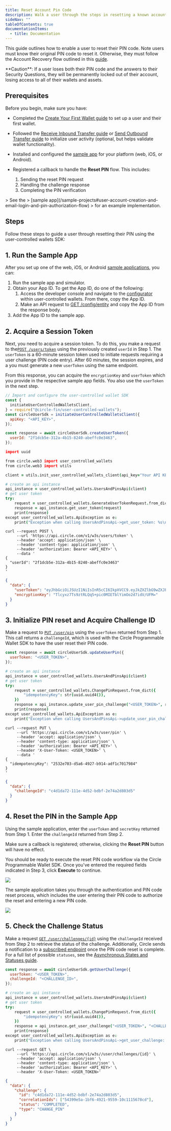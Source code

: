 ```yaml
---
title: Reset Account Pin Code
description: Walk a user through the steps in resetting a known account PIN code.
sideNav: ""
tableOfContents: true
documentationItems:
  - title: Documentation
---
```


This guide outlines how to enable a user to reset their PIN code. Note users
must know their original PIN code to reset it. Otherwise, they must follow the
Account Recovery flow outlined in this
[guide](/wallets/user-controlled/recover-account).

<Warning>
  **Caution**: If a user loses both their PIN code and the answers to their
  Security Questions, they will be permanently locked out of their account,
  losing access to all of their wallets and assets.
</Warning>

## Prerequisites

Before you begin, make sure you have:

- Completed the
  [Create Your First Wallet guide](/wallets/user-controlled/react-native-sdk-ui-customization-api)
  to set up a user and their first wallet.
- Followed the
  [Receive Inbound Transfer guide](/wallets/user-controlled/receive-inbound-transfer)
  or
  [Send Outbound Transfer guide](/wallets/user-controlled/send-outbound-transfer)
  to initialize user activity (optional, but helps validate wallet
  functionality).
- Installed and configured the
  [sample app](/sample-projects#user-account-creation-and-email-login-and-pin-authorization-flow)
  for your platform (web, iOS, or Android).
- Registered a callback to handle the **Reset PIN** flow. This includes:

  1. Sending the reset PIN request
  2. Handling the challenge response
  3. Completing the PIN verification

<Note>
  > See the
  > [sample app](/sample-projects#user-account-creation-and-email-login-and-pin-authorization-flow)
  > for an example implementation.
</Note>

## Steps

Follow these steps to guide a user through resetting their PIN using the
user-controlled wallets SDK:

## 1. Run the Sample App

After you set up one of the web, iOS, or Android
[sample applications](/sample-projects#user-account-creation-and-email-login-and-pin-authorization-flow),
you can:

1. Run the sample app and simulator.
2. Obtain your App ID. To get the App ID, do one of the following:
   1. Access the developer console and navigate to the
      [configurator](https://console.circle.com/wallets/user/configurator)
      within user-controlled wallets. From there, copy the App ID.
   2. Make an API request to
      [GET /config/entity](/api-reference/wallets/programmable-wallets/get-entity-config)
      and copy the App ID from the response body.
3. Add the App ID to the sample app.

## 2. Acquire a Session Token

Next, you need to acquire a session token. To do this, you make a request to
the[`POST /users/token`](/api-reference/wallets/user-controlled-wallets/get-user-token)
using the previously created `userId` in Step 1. The `userToken` is a 60-minute
session token used to initiate requests requiring a user challenge (PIN code
entry). After 60 minutes, the session expires, and a you must generate a new
`userToken` using the same endpoint.

From this response, you can acquire the `encryptionKey` and `userToken` which
you provide in the respective sample app fields. You also use the `userToken` in
the next step.

<CodeGroup>

```javascript Node.js SDK
// Import and configure the user-controlled wallet SDK
const {
  initiateUserControlledWalletsClient,
} = require("@circle-fin/user-controlled-wallets");
const circleUserSdk = initiateUserControlledWalletsClient({
  apiKey: "<API_KEY>",
});

const response = await circleUserSdk.createUserToken({
  userId: "2f1dcb5e-312a-4b15-8240-abeffc0e3463",
});
```

```coffeescript Python SDK
import uuid

from circle.web3 import user_controlled_wallets
from circle.web3 import utils

client = utils.init_user_controlled_wallets_client(api_key="Your API KEY")

# create an api instance
api_instance = user_controlled_wallets.UsersAndPinsApi(client)
# get user token
try:
    request = user_controlled_wallets.GenerateUserTokenRequest.from_dict({"userId": "<USER_ID>"})
    response = api_instance.get_user_token(request)
    print(response)
except user_controlled_wallets.ApiException as e:
    print("Exception when calling UsersAndPinsApi->get_user_token: %s\n" % e)
```

```curl Curl
curl --request POST \
     --url 'https://api.circle.com/v1/w3s/users/token' \
     --header 'accept: application/json' \
     --header 'content-type: application/json' \
     --header 'authorization: Bearer <API_KEY>' \
     --data '
{
  "userId": "2f1dcb5e-312a-4b15-8240-abeffc0e3463"
}
'
```

</CodeGroup>

```json Response body
{
  "data": {
    "userToken": "eyJhbGciOiJSUzI1NiIsInR5cCI6IkpXVCC9.eyJkZXZlbG9wZXJFbnRpdHlFbnZpcm9ubWVudCI6IlRFU1QiLCJlbnRpdHlJZCI6IjRlMDdhOGM5LTIxOTAtNDVlNC1hNjc0LWQyMGFkNjg4MWI3YyIsImV4cCI6MTY5MDU1MjcwNywiaWF0IjoxNjkwNTQ5MTA3LCJpbnRlcm5hbFVzZXJJZCI6ImQ2ZjkzODliLWQ5MzUtNWFlYy1iOTVhLWNjNTk1NjA2YWM5NiIsImlzcyI6Imh0dHBzOi8vcHJvZ3JhbW1hYmxlLXdhbGxldC5jaXJjbGUuY29tIiwianRpIjoiMmE0YmJlMzAtZTdkZi00YmM2LThiODMtNTk0NGUyMzE2ODlkIiwic3ViIjoiZXh0X3VzZXJfaWRfOSJ9.dhfByhxZFbJx0XWlzxneadT4RQWdnxLu3FSN9ln65hCDOfavaTL1sc4h-jUR8i4zMmfdURw3FFcQIdSbm-BUg6M7FP_fp-cs9xBbNmRZa31gMd1aKdcajJ9SvlVrfUowYfGXM3VcNF8rtTFtW-gk1-KzU4u10U35XXbbMcW1moxE0Rqx_fKotDgk2VdITuuds5d5TiQzAXECqeCOCtNoDKktMkglltbnLxOaRl2ReZjGt-ctD2V0DbYNO4T_ndPSUDI6qD7dXQRed5uDcezJYoha3Qj3tFGBglEnox2Y6DWTbllqjwmfTGrU8Pr0yz4jQz7suGwmiCzHPxcpYxMzYQ",
    "encryptionKey": "Tlcyxz7Ts9ztRLQq5+pic0MIETblYimOo2d7idV/UFM="
  }
}
```

## 3. Initialize PIN reset and Acquire Challenge ID

Make a request to
[`PUT /user/pin`](/api-reference/wallets/user-controlled-wallets/create-user-pin-challenge)
using the `userToken` returned from Step 1. This call returns a `challengeId`,
which is used with the Circle Programmable Wallet SDK to have the user reset
their PIN code.

<CodeGroup>

```javascript Node.js SDK
const response = await circleUserSdk.updateUserPin({
  userToken: "<USER_TOKEN>",
});
```

```coffeescript Python SDK
# create an api instance
api_instance = user_controlled_wallets.UsersAndPinsApi(client)
# get user token
try:
    request = user_controlled_wallets.ChangePinRequest.from_dict({
        "idempotencyKey": str(uuid.uuid4()),
    })
    response = api_instance.update_user_pin_challenge("<USER_TOKEN>", request)
    print(response)
except user_controlled_wallets.ApiException as e:
    print("Exception when calling UsersAndPinsApi->update_user_pin_challenge: %s\n" % e)
```

```curl Curl
curl --request PUT \
     --url 'https://api.circle.com/v1/w3s/user/pin' \
     --header 'accept: application/json' \
     --header 'content-type: application/json' \
     --header 'authorization: Bearer <API_KEY>' \
     --header 'X-User-Token: <USER_TOKEN>' \
     --data '
{
  "idempotencyKey": "2532e703-d5a6-4927-b914-adf1c7017984"
}
'
```

</CodeGroup>

```json JSON
{
  "data": {
    "challengeId": "c4d1da72-111e-4d52-bdbf-2e74a2d803d5"
  }
}
```

## 4. Reset the PIN in the Sample App

Using the sample application, enter the `userToken` and `secretKey` returned
from Step 1. Enter the `challengeId` returned from Step 2.

<Warning>

Make sure a callback is registered; otherwise, clicking the **Reset PIN** button
will have no effect.

</Warning>

You should be ready to execute the reset PIN code workflow via the Circle
Programmable Wallet SDK. Once you've entered the required fields indicated in
Step 3, click **Execute** to continue.

<Frame>
  <img src="/w3s/images/ucw-rapc-sampleapp01.png" />
</Frame>

The sample application takes you through the authentication and PIN code reset
process, which includes the user entering their PIN code to authorize the reset
and entering a new PIN code.

<Frame>
  <img src="/w3s/images/ucw-rapc-sampleapp02.png" />
</Frame>

## 5. Check the Challenge Status

Make a request
[`GET /user/challenges/{id}`](/api-reference/wallets/user-controlled-wallets/get-user-challenge)
using the `challengeId` received from Step 2 to retrieve the status of the
challenge. Additionally, Circle sends a notification to a
[subscribed endpoint](/wallets/webhook-notifications) once the PIN code reset is
complete. For a full list of possible `statuses`, see the
[Asynchronous States and Statuses guide](/w3s/asynchronous-states-and-statuses).

<CodeGroup>

```javascript Node.js SDK
const response = await circleUserSdk.getUserChallenge({
  userToken: "<USER_TOKEN>",
  challengeId: "<CHALLENGE_ID>",
});
```

```coffeescript Python SDK
# create an api instance
api_instance = user_controlled_wallets.UsersAndPinsApi(client)
# get user token
try:
    request = user_controlled_wallets.ChangePinRequest.from_dict({
        "idempotencyKey": str(uuid.uuid4()),
    })
    response = api_instance.get_user_challenge("<USER_TOKEN>", "<CHALLENGE_ID>")
    print(response)
except user_controlled_wallets.ApiException as e:
    print("Exception when calling UsersAndPinsApi->get_user_challenge: %s\n" % e)
```

```curl Curl
curl --request GET \
     --url 'https://api.circle.com/v1/w3s//user/challenges/{id}' \
     --header 'accept: application/json' \
     --header 'content-type: application/json' \
     --header 'authorization: Bearer <API_KEY>' \
     --header 'X-User-Token: <USER_TOKEN>'
```

</CodeGroup>

```json Response Body
{
  "data": {
    "challenge": {
      "id": "c4d1da72-111e-4d52-bdbf-2e74a2d803d5",
      "correlationIds": ["54399e5a-1bf6-4921-9559-10c1115678cd"],
      "status": "COMPLETED",
      "type": "CHANGE_PIN"
    }
  }
}
```
